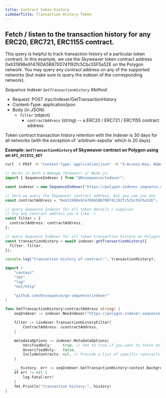 ---
title: Contract token history
sidebarTitle: Transaction History Token
---

## Fetch / listen to the transaction history for any ERC20, ERC721, ERC1155 contract.

This query is helpful to track transaction history of a particular token contract.
In this example, we use the Skyweaver token contract address 0x631998e91476DA5B870D741192fc5Cbc55F5a52E
on the Polygon network. You may query any contract address on any of the supported networks (but make
sure to query the indexer of the corresponding network).

_Sequence Indexer `GetTransactionHistory` Method:_

- Request: POST /rpc/Indexer/GetTransactionHistory
- Content-Type: application/json
- Body (in JSON):
  - `filter` (object)
    - `contractAddress` (string) -- a ERC20 / ERC721 / ERC1155 contract address


<Note>
Token contract transaction history retention with the Indexer is 30 days for all networks (with the exception of `arbitrum-sepolia` which is 20 days).
</Note>

**Example: `GetTransactionHistory` of Skyweaver contract on Polygon using an `API_ACCESS_KEY`**

<CodeGroup>

```bash cURL
curl -X POST -H "Content-Type: application/json" -H "X-Access-Key: AQAAAAAAAF_JvPALhBthL7VGn6jV0YDqaFY" https://polygon-indexer.sequence.app/rpc/Indexer/GetTransactionHistory -d '{ "filter": { "accountAddress": "0x631998e91476DA5B870D741192fc5Cbc55F5a52E" }, "includeMetadata": true }'
```

```typescript Typescript
// Works in both a Webapp (browser) or Node.js:
import { SequenceIndexer } from "@0xsequence/indexer";

const indexer = new SequenceIndexer('https://polygon-indexer.sequence.app', 'AQAAAAAAAF_JvPALhBthL7VGn6jV0YDqaFY')

// here we query the Skyweaver contract address, but you can use any
const contractAddress = "0x631998e91476DA5B870D741192fc5Cbc55F5a52E";

// query Sequence Indexer for all token details / supplies
// try any contract address you'd like :)
const filter = {
  contractAddress: contractAddress,
};

// query Sequence Indexer for all token transaction history on Polygon
const transactionHistory = await indexer.getTransactionHistory({
  filter: filter,
});

console.log("transaction history of contract:", transactionHistory);
```

```go Go
import (
	"context"
	"fmt"
	"log"
	"net/http"

	"github.com/0xsequence/go-sequence/indexer"
)

func GetTransactionHistory(contractAddress string) {
	seqIndexer := indexer.NewIndexer("https://polygon-indexer.sequence.app", "AQAAAAAAAF_JvPALhBthL7VGn6jV0YDqaFY")

	filter := &indexer.TransactionHistoryFilter{
		ContractAddress: &contractAddress,
	}

	metadataOptions := indexer.MetadataOptions{
		VerifiedOnly:     true, // Set to true if you want to fetch only verified contracts
		UnverifiedOnly:   false,
		IncludeContracts: nil, // Provide a list of specific contracts to include, if any
	}

	_, history, err := seqIndexer.GetTransactionHistory(context.Background(), filter, nil, nil, &metadataOptions)
	if err != nil {
		log.Fatal(err)
	}
	fmt.Println("transaction history:", history)
}
```

</CodeGroup>